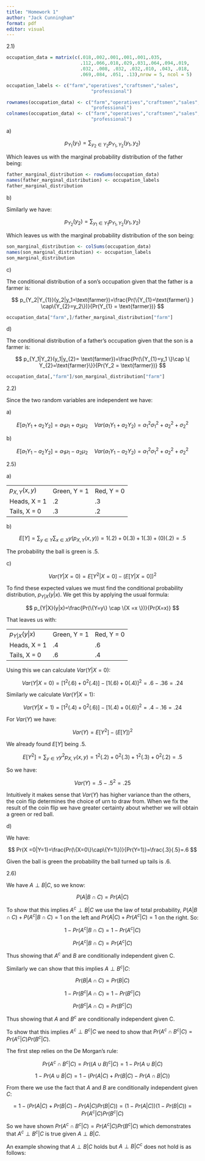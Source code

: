 ```yaml
---
title: "Homework 1"
author: "Jack Cunningham"
format: pdf
editor: visual
---
```


2.1)

```r
occupation_data = matrix(c(.018,.002,.001,.001,.001,.035,
                           .112,.066,.018,.029,.031,.064,.094,.019,
                           .032, .008, .032, .032,.010, .043, .018,
                           .069,.084, .051, .13),nrow = 5, ncol = 5)

occupation_labels <- c("farm","operatives","craftsmen","sales",
                               "professional")

rownames(occupation_data) <- c("farm","operatives","craftsmen","sales",
                               "professional")
colnames(occupation_data) <- c("farm","operatives","craftsmen","sales",
                               "professional")

```

a\)

$$
p_{Y_{1}}(y_1)= \sum_{y_2 \in Y_2} p_{Y_1,Y_2}(y_1,y_2)
$$

Which leaves us with the marginal probability distribution of the father being:

```r
father_marginal_distribution <- rowSums(occupation_data)
names(father_marginal_distribution) <- occupation_labels
father_marginal_distribution
```

b\)

Similarly we have:

$$
p_{Y_2}(y_2)=\sum_{y_{1} \in Y_1}p_{Y_1,Y_2}(y_1,y_2)
$$

Which leaves us with the marginal probability distribution of the son being:

```r
son_marginal_distribution <- colSums(occupation_data)
names(son_marginal_distribution) <- occupation_labels
son_marginal_distribution
```

c\)

The conditional distribution of a son's occupation given that the father is a farmer is:

$$
p_{Y_2|Y_{1}}(y_2|y_1=\text{farmer})=\frac{Pr(\{Y_{1}=\text{farmer\} } \cap\{Y_{2}=y_2\})}{Pr(Y_{1} = \text{farmer})}
$$

```r
occupation_data["farm",]/father_marginal_distribution["farm"]
```

d\)

The conditional distribution of a father's occupation given that the son is a farmer is:

$$
p_{Y_1|Y_2}(y_1|y_{2}= \text{farmer})=\frac{Pr(\{Y_{1}=y_1 \}\cap \{ Y_{2}=\text{farmer}\}}{Pr(Y_2 = \text{farmer})}
$$

```r
occupation_data[,"farm"]/son_marginal_distribution["farm"]
```

2.2)

Since the two random variables are independent we have:

a\)

$$
E[a_1Y_1+a_2Y_2]=a_1 \mu_1+a_2\mu_2 \quad Var(a_1 Y_1+a_2 Y_2)=a_1^2 \sigma_1^2+a_2^2+\sigma_2^2
$$

b\)

$$
E[a_1Y_1-a_2Y_2]=a_1 \mu_1-a_2\mu_2 \quad Var(a_1 Y_1-a_2 Y_2)=a_1^2 \sigma_1^2+a_2^2+\sigma_2^2
$$

2.5)

a\)

|                |              |            |
|----------------|--------------|------------|
| $p_{X,Y}(x,y)$ | Green, Y = 1 | Red, Y = 0 |
| Heads, X = 1   | .2           | .3         |
| Tails, X = 0   | .3           | .2         |

b\)

$$
E[Y]=\sum_{y \in Y}\sum_{x \in X}y (p_{X,Y}(x,y))=1(.2)+0(.3)+1(.3)+(0)(.2)=.5
$$

The probability the ball is green is .5.

c\)

$$
Var(Y|X=0)=E[Y^2|X=0]-(E[Y|X=0])^2
$$

To find these expected values we must find the conditional probability distribution, $p_{Y|X}(y|x)$. We get this by applying the usual formula:

$$
p_{Y|X}(y|x)=\frac{Pr(\{Y=y\} \cap \{X =x \})}{Pr(X=x)}
$$

That leaves us with:

|                |              |            |
|----------------|--------------|------------|
| $p_{Y|X}(y|x)$ | Green, Y = 1 | Red, Y = 0 |
| Heads, X = 1   | .4           | .6         |
| Tails, X = 0   | .6           | .4         |

Using this we can calculate $Var(Y|X=0)$:

$$
Var(Y|X=0)=[1^2(.6)+0^2(.4)]-[1(.6)+0(.4)]^2=.6-.36=.24
$$

Similarly we calculate $Var(Y|X = 1)$:

$$
Var(Y|X = 1)=[1^2(.4)+0^2(.6)]-[1(.4)+0(.6)]^2=.4-.16=.24
$$

For $Var(Y)$ we have:

$$
Var(Y)=E[Y^2]-(E[Y])^2
$$

We already found $E[Y]$ being .5.

$$
E[Y^2]=\sum_{y \in Y} y^2 p_{X,Y}(x,y)=1^2(.2)+0^2(.3)+1^2(.3)+0^2(.2)=.5
$$

So we have:

$$
Var(Y)=.5-.5^2=.25
$$

Intuitively it makes sense that $Var(Y)$ has higher variance than the others, the coin flip determines the choice of urn to draw from. When we fix the result of the coin flip we have greater certainty about whether we will obtain a green or red ball.

d\)

We have:

$$
Pr(X =0|Y=1)=\frac{Pr(\{X=0\}\cap\{Y=1\})}{Pr(Y=1)}=\frac{.3}{.5}=.6
$$

Given the ball is green the probability the ball turned up tails is .6.

2.6)

We have $A \perp B|C$, so we know:

$$
P(A|B \cap C)=Pr(A|C)
$$

To show that this implies $A^c \perp B|C$ we use the law of total probability, $P(A|B \cap C)+P(A^c|B \cap C)=1$ on the left and $Pr(A|C)+Pr(A^c|C)=1$ on the right. So:

$$
1-Pr(A^c|B\cap C)=1-Pr(A^c|C)
$$

$$
Pr(A^c|B \cap C)=Pr(A^c |C)
$$

Thus showing that $A^c$ and $B$ are conditionally independent given C.

Similarly we can show that this implies $A \perp B^c|C$:

$$
Pr(B|A \cap C)=Pr(B|C)
$$

$$
1-Pr(B^c|A \cap C)=1-Pr(B^c|C)
$$

$$
Pr(B^c|A \cap C)=Pr(B^c|C)
$$

Thus showing that $A$ and $B^c$ are conditionally independent given C.

To show that this implies $A^c \perp B^c |C$ we need to show that $Pr(A^{c} \cap B^c|C)=Pr(A^c|C)Pr(B^c|C)$.

The first step relies on the De Morgan's rule:

$$
Pr(A^c \cap B^c|C)=Pr((A \cup B)^c|C)=1-Pr(A \cup B|C)
$$

$$
1-Pr( A \cup B|C)=1-(Pr(A|C)+Pr(B|C)-Pr(A \cap B|C))
$$

From there we use the fact that $A$ and $B$ are conditionally independent given $C$:

$$
= 1-(Pr(A|C)+Pr(B|C)-Pr(A|C)Pr(B|C))=(1-Pr(A|C))(1-Pr(B|C))=Pr(A^c|C)Pr(B^c|C)
$$

So we have shown $Pr(A^c \cap B^c|C)=Pr(A^c|C)Pr(B^c|C)$ which demonstrates that $A^c \perp B^c |C$ is true given $A\perp B|C$.

An example showing that $A \perp B|C$ holds but $A \perp B|C^c$ does not hold is as follows:
